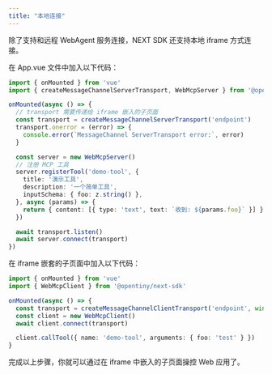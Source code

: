 ```yaml
---
title: "本地连接"
---
```


除了支持和远程 WebAgent 服务连接，NEXT SDK 还支持本地 iframe 方式连接。

在 App.vue 文件中加入以下代码：

```typescript
import { onMounted } from 'vue'
import { createMessageChannelServerTransport, WebMcpServer } from '@opentiny/next-sdk'

onMounted(async () => {
  // transport 需要传递给 iframe 嵌入的子页面
  const transport = createMessageChannelServerTransport('endpoint')
  transport.onerror = (error) => {
    console.error(`MessageChannel ServerTransport error:`, error)
  }

  const server = new WebMcpServer()
  // 注册 MCP 工具
  server.registerTool('demo-tool', {
    title: '演示工具',
    description: '一个简单工具',
    inputSchema: { foo: z.string() },
  }, async (params) => {
    return { content: [{ type: 'text', text: `收到: ${params.foo}` }] }
  })

  await transport.listen()
  await server.connect(transport)
})
```

在 iframe 嵌套的子页面中加入以下代码：

```typescript
import { onMounted } from 'vue'
import { WebMcpClient } from '@opentiny/next-sdk'

onMounted(async () => {
  const transport = createMessageChannelClientTransport('endpoint', window.parent)
  const client = new WebMcpClient()
  await client.connect(transport)

  client.callTool({ name: 'demo-tool', arguments: { foo: 'test' } })
}
```

完成以上步骤，你就可以通过在 iframe 中嵌入的子页面操控 Web 应用了。
